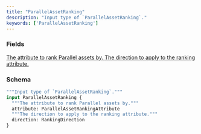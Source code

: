 ```yaml
---
title: "ParallelAssetRanking"
description: "Input type of `ParallelAssetRanking`."
keywords: ['ParallelAssetRanking']
---
```


### Fields

<a href="/api-reference/types/parallelassetrankingattribute">
  <ResponseField name="attribute" type="ParallelAssetRankingAttribute">
    The attribute to rank Parallel assets by.
  </ResponseField>
</a>

<a href="/api-reference/types/rankingdirection">
  <ResponseField name="direction" type="RankingDirection">
    The direction to apply to the ranking attribute.
  </ResponseField>
</a>

### Schema


```graphql 
"""Input type of `ParallelAssetRanking`."""
input ParallelAssetRanking {
  """The attribute to rank Parallel assets by."""
  attribute: ParallelAssetRankingAttribute
  """The direction to apply to the ranking attribute."""
  direction: RankingDirection
}
```
